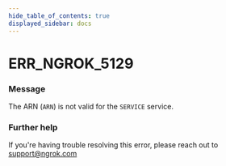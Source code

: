```yaml
---
hide_table_of_contents: true
displayed_sidebar: docs
---
```



# ERR_NGROK_5129

### Message
The ARN (`ARN`) is not valid for the `SERVICE` service.

<ErrorDetails error='err_ngrok_5129' />


### Further help
If you're having trouble resolving this error, please reach out to [support@ngrok.com](mailto:support@ngrok.com?subject=Help%20with%20ERR_NGROK_5129)

